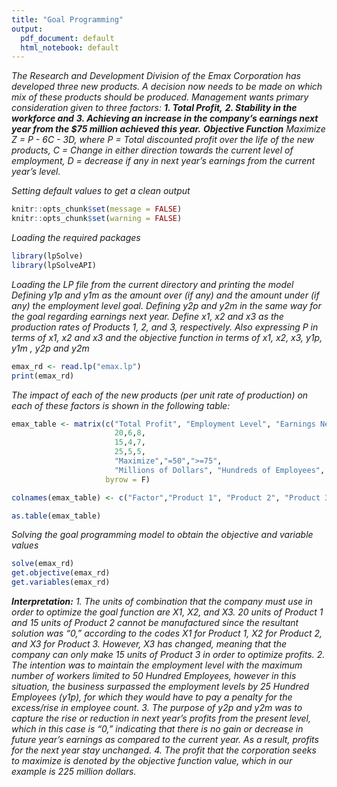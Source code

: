 ---
title: "Goal Programming"
output:
  pdf_document: default
  html_notebook: default
---
*The Research and Development Division of the Emax Corporation has developed three new products. A decision now needs to be made on which mix of these products should be produced. Management wants primary consideration given to three factors:* 
\newline
***1. Total Profit,*** 
\newline
***2. Stability in the workforce and*** 
\newline
***3. Achieving an increase in the company’s earnings next year from the $75 million achieved this year.***\vspace{1mm}
\newline
***Objective Function***
\newline
*Maximize Z = P - 6C - 3D, where*
\newline
*P = Total discounted profit over the life of the new products,*
\newline
*C = Change in either direction towards the current level of employment,*
\newline
*D = decrease if any in next year’s earnings from the current year’s level.*
\newline

*Setting default values to get a clean output*
```{r}
knitr::opts_chunk$set(message = FALSE)
knitr::opts_chunk$set(warning = FALSE)
```

*Loading the required packages*
```{r}
library(lpSolve)
library(lpSolveAPI)
```

*Loading the LP file from the current directory and printing the model*\vspace{1mm}
\newline
*Defining y1p and y1m as the amount over (if any) and the amount under (if any) the employment level goal.*\vspace{1mm}
\newline
*Defining y2p and y2m in the same way for the goal regarding earnings next year.*\vspace{1mm}
\newline
*Define x1, x2 and x3 as the production rates of Products 1, 2, and 3, respectively.*\vspace{1mm}
\newline
*Also expressing P in terms of x1, x2 and x3 and the objective function in terms of x1, x2, x3, y1p, y1m , y2p and y2m*

```{r}
emax_rd <- read.lp("emax.lp")
print(emax_rd)
```
*The impact of each of the new products (per unit rate of production) on each of these factors is shown in the following table:*
```{r}
emax_table <- matrix(c("Total Profit", "Employment Level", "Earnings Next Year",
                       20,6,8,
                       15,4,7,
                       25,5,5,
                       "Maximize","=50",">=75",
                       "Millions of Dollars", "Hundreds of Employees", "Millions of Dollars"), ncol=6,
                     byrow = F)

colnames(emax_table) <- c("Factor","Product 1", "Product 2", "Product 3", "Goal", "Units")

as.table(emax_table)
```
*Solving the goal programming model to obtain the objective and variable values*
```{r}
solve(emax_rd)
get.objective(emax_rd)
get.variables(emax_rd)
```
***Interpretation:***
\newline
*1. The units of combination that the company must use in order to optimize the goal function are X1, X2, and X3. 20 units of Product 1 and 15 units of Product 2 cannot be manufactured since the resultant solution was "0," according to the codes X1 for Product 1, X2 for Product 2, and X3 for Product 3. However, X3 has changed, meaning that the company can only make 15 units of Product 3 in order to optimize profits.*\vspace{2mm}
\newline
*2. The intention was to maintain the employment level with the maximum number of workers limited to 50 Hundred Employees, however in this situation, the business surpassed the employment levels by 25 Hundred Employees (y1p), for which they would have to pay a penalty for the excess/rise in employee count.*\vspace{2mm}
\newline
*3. The purpose of y2p and y2m was to capture the rise or reduction in next year's profits from the present level, which in this case is "0," indicating that there is no gain or decrease in future year's earnings as compared to the current year. As a result, profits for the next year stay unchanged.*\vspace{2mm}
\newline
*4. The profit that the corporation seeks to maximize is denoted by the objective function value, which in our example is 225 million dollars.*